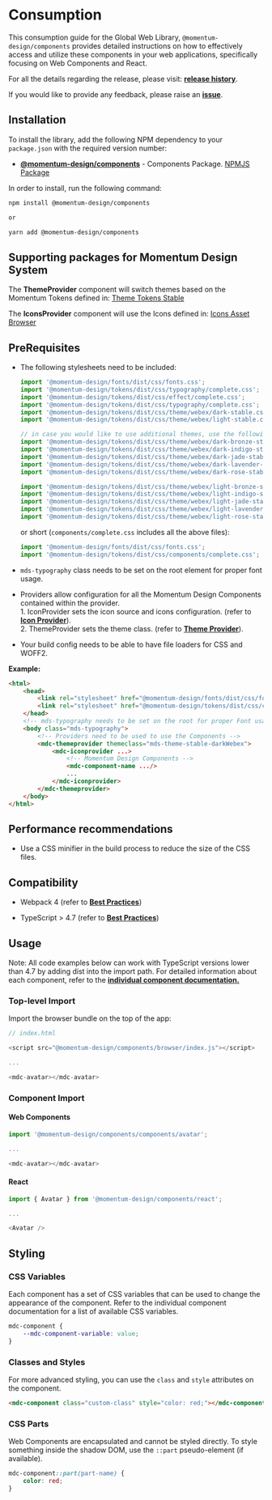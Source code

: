 # Consumption

This consumption guide for the Global Web Library, `@momentum-design/components` provides detailed instructions on how to effectively access and utilize these components in your web applications, specifically focusing on Web Components and React.

For all the details regarding the release, please visit: [**release history**](https://github.com/momentum-design/momentum-design/releases).

If you would like to provide any feedback, please raise an [**issue**](https://github.com/momentum-design/momentum-design/issues).

## Installation

To install the library, add the following NPM dependency to your `package.json` with the required version number:

* [**@momentum-design/components**](https://github.com/momentum-design/momentum-design/tree/main/packages/components) - Components Package. [NPMJS Package](https://www.npmjs.com/package/@momentum-design/components)

In order to install, run the following command:

```bash
npm install @momentum-design/components

or

yarn add @momentum-design/components
``` 

## Supporting packages for Momentum Design System

The **ThemeProvider** component will switch themes based on the Momentum Tokens defined in:
[Theme Tokens Stable](https://momentum-design.github.io/momentum-design/en/tokens/theme-stable/)

The **IconsProvider** component will use the Icons defined in:
[Icons Asset Browser](https://momentum-design.github.io/momentum-design/en/tokens/icons/)

## PreRequisites 

* The following stylesheets need to be included:

    ```javascript
    import '@momentum-design/fonts/dist/css/fonts.css';
    import '@momentum-design/tokens/dist/css/typography/complete.css';
    import '@momentum-design/tokens/dist/css/effect/complete.css';
    import '@momentum-design/tokens/dist/css/typography/complete.css';
    import '@momentum-design/tokens/dist/css/theme/webex/dark-stable.css';
    import '@momentum-design/tokens/dist/css/theme/webex/light-stable.css';

    // in case you would like to use additional themes, use the following:
    import '@momentum-design/tokens/dist/css/theme/webex/dark-bronze-stable.css';
    import '@momentum-design/tokens/dist/css/theme/webex/dark-indigo-stable.css';
    import '@momentum-design/tokens/dist/css/theme/webex/dark-jade-stable.css';
    import '@momentum-design/tokens/dist/css/theme/webex/dark-lavender-stable.css';
    import '@momentum-design/tokens/dist/css/theme/webex/dark-rose-stable.css';

    import '@momentum-design/tokens/dist/css/theme/webex/light-bronze-stable.css';
    import '@momentum-design/tokens/dist/css/theme/webex/light-indigo-stable.css';
    import '@momentum-design/tokens/dist/css/theme/webex/light-jade-stable.css';
    import '@momentum-design/tokens/dist/css/theme/webex/light-lavender-stable.css';
    import '@momentum-design/tokens/dist/css/theme/webex/light-rose-stable.css';
    ```

    or short (`components/complete.css` includes all the above files):
    ```javascript
    import '@momentum-design/fonts/dist/css/fonts.css';
    import '@momentum-design/tokens/dist/css/components/complete.css';
    ```

* `mds-typography` class needs to be set on the root element for proper font usage.
* Providers allow configuration for all the Momentum Design Components contained within the provider.
  <br/>1. IconProvider sets the icon source and icons configuration. (refer to [**Icon Provider**](https://momentum-design.github.io/momentum-design/storybook-static/index.html?path=/docs/components-iconprovider--docs)).
  <br/>2. ThemeProvider sets the theme class. (refer to [**Theme Provider**](https://momentum-design.github.io/momentum-design/storybook-static/index.html?path=/docs/components-themeprovider--docs)).
* Your build config needs to be able to have file loaders for CSS and WOFF2.


**Example:**

```html
<html>
    <head>
        <link rel="stylesheet" href="@momentum-design/fonts/dist/css/fonts.css">
        <link rel="stylesheet" href="@momentum-design/tokens/dist/css/components/complete.css">
    </head>
    <!-- mds-typography needs to be set on the root for proper Font usage -->
    <body class="mds-typography">
        <!-- Providers need to be used to use the Components -->
        <mdc-themeprovider themeclass="mds-theme-stable-darkWebex">
            <mdc-iconprovider ...>
                <!-- Momentum Design Components -->
                <mdc-component-name .../>
                ...
            </mdc-iconprovider>
        </mdc-themeprovider>
    </body>
</html>
```

## Performance recommendations

* Use a CSS minifier in the build process to reduce the size of the CSS files.

## Compatibility

* Webpack 4 (refer to [**Best Practices**](https://lit.dev/docs/releases/upgrade/#using-lit-3-with-webpack-4))

* TypeScript > 4.7 (refer to [**Best Practices**](https://stackoverflow.com/a/70020984))

## Usage 

Note: 
All code examples below can work with TypeScript versions lower than 4.7 by adding dist into the import path.
For detailed information about each component, refer to the [**individual component documentation.**](https://momentum-design.github.io/momentum-design/en/components/)

### Top-level Import

Import the browser bundle on the top of the app:

```javascript
// index.html

<script src="@momentum-design/components/browser/index.js"></script>

...

<mdc-avatar></mdc-avatar>
``` 

### Component Import

#### Web Components

```javascript
import '@momentum-design/components/components/avatar';

...

<mdc-avatar></mdc-avatar>
``` 

#### React

```javascript
import { Avatar } from '@momentum-design/components/react';

...

<Avatar />
``` 

## Styling

### CSS Variables

Each component has a set of CSS variables that can be used to change the appearance of the component. 
Refer to the individual component documentation for a list of available CSS variables.

```css
mdc-component {
    --mdc-component-variable: value;
}
```

### Classes and Styles

For more advanced styling, you can use the `class` and `style` attributes on the component.

```html
<mdc-component class="custom-class" style="color: red;"></mdc-component>
```

### CSS Parts

Web Components are encapsulated and cannot be styled directly. 
To style something inside the shadow DOM, use the `::part` pseudo-element (if available).

```css
mdc-component::part(part-name) {
    color: red;
}
```